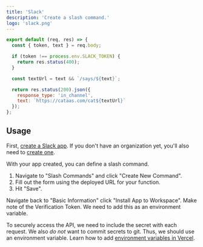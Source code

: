 ```yaml
---
title: 'Slack'
description: 'Create a slash command.'
logo: 'slack.png'
---
```


```js
export default (req, res) => {
  const { token, text } = req.body;

  if (token !== process.env.SLACK_TOKEN) {
    return res.status(400);
  }

  const textUrl = text && `/says/${text}`;

  return res.status(200).json({
    response_type: 'in_channel',
    text: `https://cataas.com/cat${textUrl}`
  });
};
```

## Usage

<Step number={1} title="Create a Slack App" />

First, [create a Slack app](https://api.slack.com/apps?new_app=1).
If you don't have an organization yet, you'll also need to [create one](https://slack.com/create).

<Step number={2} title="Add Slash Command" />

With your app created, you can define a slash command.

1. Navigate to "Slash Commands" and click "Create New Command".
2. Fill out the form using the deployed URL for your function.
3. Hit "Save".

<Step number={3} title="Add To Workspace" />

Navigate back to "Basic Information" click "Install App to Workspace".
Make note of the Verification Token. We need to add this as an environment variable.

<Step number={4} title="Add Environment Variable" />

To securely access the API, we need to include the secret with each request.
We also _do not_ want to commit secrets to git. Thus, we should use an environment variable.
Learn how to add [environment variables in Vercel](https://vercel.com/docs/environment-variables).
